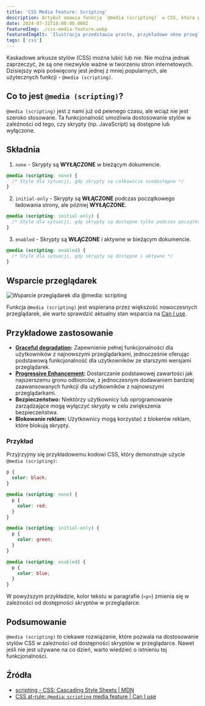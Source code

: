 ```yaml
---
title: 'CSS Media Feature: Scripting'
description: Artykuł omawia funkcję `@media (scripting)` w CSS, która pozwala na dostosowanie stylów w zależności od dostępności skryptów w przeglądarce. Dowiedz się, jak działa i jak możesz z niej skorzystać.
date: 2024-07-31T18:00:00.000Z
featuredImg: ./css-media-feature.webp
featuredImgAlt: 'Ilustracja przedstawia proste, przykładowe okno przeglądarki internetowej na trzech różnych urządzeniach: smartfonie, tablecie i komputerze stacjonarnym.'
tags: ['css']
---
```


Kaskadowe arkusze stylów (CSS) można lubić lub nie. Nie można jednak zaprzeczyć, że są one niezwykle ważne w tworzeniu stron internetowych. Dzisiejszy wpis poświęcony jest jednej z mniej popularnych, ale użytecznych funkcji - `@media (scripting)`.

## Co to jest `@media (scripting)`?

`@media (scripting)` jest z nami już od pewnego czasu, ale wciąż nie jest szeroko stosowane. Ta funkcjonalność umożliwia dostosowanie stylów w zależności od tego, czy skrypty (np. JavaScript) są dostępne lub wyłączone.

## Składnia

1. `none` - Skrypty są **WYŁĄCZONE** w bieżącym dokumencie.

```css
@media (scripting: none) {
  /* Style dla sytuacji, gdy skrypty są całkowicie niedostępne */
}
```

2. `initial-only` - Skrypty są **WŁĄCZONE** podczas początkowego ładowania strony, ale później **WYŁĄCZONE**.

```css
@media (scripting: initial-only) {
  /* Style dla sytuacji, gdy skrypty są dostępne tylko podczas początkowego ładowania strony */
}
```

3. `enabled` - Skrypty są **WŁĄCZONE** i aktywne w bieżącym dokumencie.

```css
@media (scripting: enabled) {
  /* Style dla sytuacji, gdy skrypty są dostępne i aktywne */
}
```

## Wsparcie przeglądarek

![Wsparcie przeglądarek dla @media: scripting](./css-media-scripting-caniuse.png)

Funkcja `@media (scripting)` jest wspierana przez większość nowoczesnych przeglądarek, ale warto sprawdzić aktualny stan wsparcia na [Can I use](https://caniuse.com/mdn-css_at-rules_media_scripting).

## Przykładowe zastosowanie

- **[Graceful degradation](https://developer.mozilla.org/en-US/docs/Glossary/Graceful_degradation):** Zapewnienie pełnej funkcjonalności dla użytkowników z najnowszymi przeglądarkami, jednocześnie oferując podstawową funkcjonalność dla użytkowników ze starszymi wersjami przeglądarek.
- **[Progressive Enhancement](https://developer.mozilla.org/en-US/docs/Glossary/Progressive_Enhancement):** Dostarczanie podstawowej zawartości jak najszerszemu gronu odbiorców, z jednoczesnym dodawaniem bardziej zaawansowanych funkcji dla użytkowników z najnowszymi przeglądarkami.
- **Bezpieczeństwo:** Niektórzy użytkownicy lub oprogramowanie zarządzające mogą wyłączyć skrypty w celu zwiększenia bezpieczeństwa.
- **Blokowanie reklam:** Użytkownicy mogą korzystać z blokerów reklam, które blokują skrypty.

### Przykład

Przyjrzyjmy się przykładowemu kodowi CSS, który demonstruje użycie `@media (scripting)`:

```css
p {
  color: black;
}

@media (scripting: none) {
  p {
    color: red;
  }
}

@media (scripting: initial-only) {
  p {
    color: green;
  }
}

@media (scripting: enabled) {
  p {
    color: blue;
  }
}
```

W powyższym przykładzie, kolor tekstu w paragrafie (`<p>`) zmienia się w zależności od dostępności skryptów w przeglądarce.

## Podsumowanie

`@media (scripting)` to ciekawe rozwiązanie, które pozwala na dostosowanie stylów CSS w zależności od dostępności skryptów w przeglądarce. Nawet jeśli nie jest używane na co dzień, warto wiedzieć o istnieniu tej funkcjonalności.

## Źródła

- [scripting - CSS: Cascading Style Sheets | MDN](https://developer.mozilla.org/en-US/docs/Web/CSS/@media/scripting)
- [CSS at-rule: `@media`: `scripting` media feature | Can I use](https://caniuse.com/mdn-css_at-rules_media_scripting)
